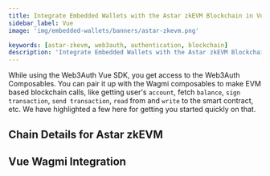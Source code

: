 ```yaml
---
title: Integrate Embedded Wallets with the Astar zkEVM Blockchain in Vue
sidebar_label: Vue
image: 'img/embedded-wallets/banners/astar-zkevm.png'

keywords: [astar-zkevm, web3auth, authentication, blockchain]
description: 'Integrate Embedded Wallets with the Astar zkEVM Blockchain in Vue | Embedded Wallets'
---
```



While using the Web3Auth Vue SDK, you get access to the Web3Auth Composables. You can pair it up with the Wagmi composables to make EVM based blockchain calls, like getting user's `account`, fetch `balance`, `sign transaction`, `send transaction`, `read` from and `write` to the smart contract, etc. We have highlighted a few here for getting you started quickly on that.

## Chain Details for Astar zkEVM

<ChainDetailsAstarZkevm />

## Vue Wagmi Integration

<VueWagmiIntegration />

